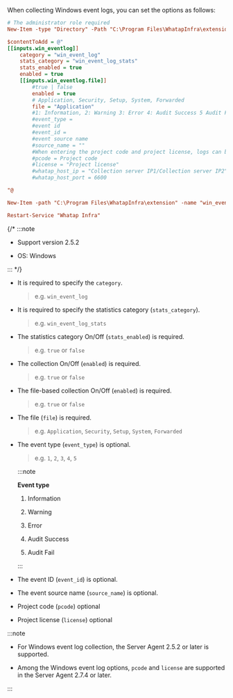 When collecting Windows event logs, you can set the options as follows:

```ini showLineNumbers
# The administrator role required
New-Item -type "Directory" -Path "C:\Program Files\WhatapInfra\extension"

$contentToAdd = @"
[[inputs.win_eventlog]]
    category = "win_event_log"
    stats_category = "win_event_log_stats"
    stats_enabled = true
    enabled = true
    [[inputs.win_eventlog.file]]
        #true | false
        enabled = true
        # Application, Security, Setup, System, Forwarded
        file = "Application"
        #1: Information, 2: Warning 3: Error 4: Audit Success 5 Audit Fail
        #event_type = 
        #event id
        #event_id = 
        #event source name
        #source_name = ""
        #When entering the project code and project license, logs can be transferred to the desired project in the same region.
        #pcode = Project code
        #license = "Project license"
        #whatap_host_ip = "Collection server IP1/Collection server IP2"
        #whatap_host_port = 6600

"@

New-Item -path "C:\Program Files\WhatapInfra\extension" -name "win_eventlog.conf" -type "file" -value $contentToAdd -Force

Restart-Service "Whatap Infra"
```

{/* :::note 

- Support version 2.5.2

- OS: Windows

::: */}

- It is required to specify the `category`.

  > e.g. `win_event_log`

- It is required to specify the statistics category (`stats_category`).

  > e.g. `win_event_log_stats`

- The statistics category On/Off (`stats_enabled`) is required.

  > e.g. `true` or `false`

- The collection On/Off (`enabled`) is required.

  > e.g. `true` or `false`

- The file-based collection On/Off (`enabled`) is required.

  > e.g. `true` or `false`

- The file (`file`) is required.

  > e.g. `Application`, `Security`, `Setup`, `System`, `Forwarded`

- The event type (`event_type`) is optional.

  > e.g. `1`, `2`, `3`, `4`, `5`

  :::note 

  **Event type**

  1. Information

  2. Warning 

  3. Error 

  4. Audit Success 

  5. Audit Fail

  :::

- The event ID (`event_id`) is optional.

- The event source name (`source_name`) is optional.

- Project code (`pcode`) optional 

- Project license (`license`) optional 

:::note 

- For Windows event log collection, the Server Agent 2.5.2 or later is supported. 

- Among the Windows event log options, `pcode` and `license` are supported in the Server Agent 2.7.4 or later. 

:::
